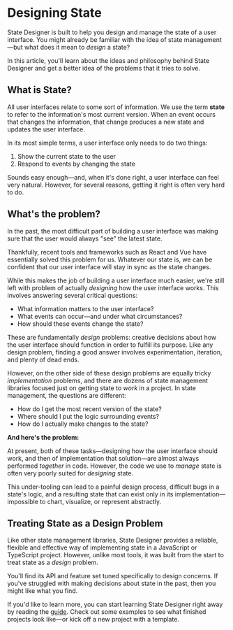 # Designing State

State Designer is built to help you design and manage the state of a user interface. You might already be familiar with the idea of state management—but what does it mean to _design_ a state?

In this article, you'll learn about the ideas and philosophy behind State Designer and get a better idea of the problems that it tries to solve.

## What is State?

All user interfaces relate to some sort of information. We use the term **state** to refer to the information's most current version. When an event occurs that changes the information, that change produces a new state and updates the user interface.

In its most simple terms, a user interface only needs to do two things:

1. Show the current state to the user
2. Respond to events by changing the state

Sounds easy enough—and, when it's done right, a user interface can feel very natural. However, for several reasons, getting it right is often very hard to do.

## What's the problem?

In the past, the most difficult part of building a user interface was making sure that the user would always "see" the latest state.

Thankfully, recent tools and frameworks such as React and Vue have essentially solved this problem for us. Whatever our state is, we can be confident that our user interface will stay in sync as the state changes.

While this makes the job of building a user interface much easier, we're still left with problem of actually _designing_ how the user interface works. This involves answering several critical questions:

- What information matters to the user interface?
- What events can occur—and under what circumstances?
- How should these events change the state?

These are fundamentally _design_ problems: creative decisions about how the user interface should function in order to fulfill its purpose. Like any design problem, finding a good answer involves experimentation, iteration, and plenty of dead ends.

However, on the other side of these design problems are equally tricky _implementation_ problems, and there are dozens of state management libraries focused just on getting state to _work_ in a project. In state management, the questions are different:

- How do I get the most recent version of the state?
- Where should I put the logic surrounding events?
- How do I actually make changes to the state?

**And here's the problem:**

At present, both of these tasks—designing how the user interface should work, and then of implementation that solution—are almost always performed _together_ in code. However, the code we use to _manage_ state is often very poorly suited for _designing_ state.

This under-tooling can lead to a painful design process, difficult bugs in a state's logic, and a resulting state that can exist only in its implementation—impossible to chart, visualize, or represent abstractly.

## Treating State as a Design Problem

Like other state management libraries, State Designer provides a reliable, flexible and effective way of implementing state in a JavaScript or TypeScript project. However, unlike most tools, it was built from the start to treat state as a _design_ problem.

You'll find its API and feature set tuned specifically to design concerns. If you've struggled with making decisions about state in the past, then you might like what you find.

If you'd like to learn more, you can start learning State Designer right away by reading the [guide](/). Check out some examples to see what finished projects look like—or kick off a new project with a template.
